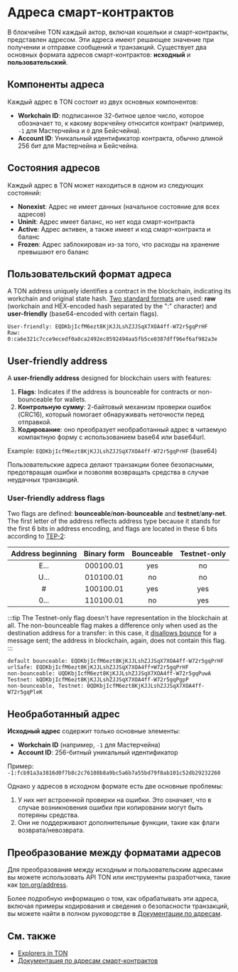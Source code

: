 
# Адреса смарт-контрактов

В блокчейне TON каждый актор, включая кошельки и смарт-контракты, представлен адресом. Эти адреса имеют решающее значение при получении и отправке сообщений и транзакций. Существует два основных формата адресов смарт-контрактов: **исходный** и **пользовательский**.

## Компоненты адреса

Каждый адрес в TON состоит из двух основных компонентов:

- **Workchain ID**: подписанное 32-битное целое число, которое обозначает то, к какому воркчейну относится контракт (например, `-1` для Мастерчейна и `0` для Бейсчейна).
- **Account ID**: Уникальный идентификатор контракта, обычно длиной 256 бит для Мастерчейна и Бейсчейна.

## Состояния адресов

Каждый адрес в TON может находиться в одном из следующих состояний:

- **Nonexist**: Адрес не имеет данных (начальное состояние для всех адресов)
- **Uninit**: Адрес имеет баланс, но нет кода смарт-контракта
- **Active**: Адрес активен, а также имеет и код смарт-контракта и баланс
- **Frozen**: Адрес заблокирован из-за того, что расходы на хранение превышают его баланс

## Пользовательский формат адреса

A TON address uniquely identifies a contract in the blockchain, indicating its workchain and original state hash. [Two standard formats](/v3/documentation/smart-contracts/addresses#raw-and-user-friendly-addresses) are used: **raw** (workchain and HEX-encoded hash separated by the ":" character) and **user-friendly** (base64-encoded with certain flags).

```
User-friendly: EQDKbjIcfM6ezt8KjKJJLshZJJSqX7XOA4ff-W72r5gqPrHF
Raw: 0:ca6e321c7cce9ecedf0a8ca2492ec8592494aa5fb5ce0387dff96ef6af982a3e
```

## User-friendly address

A **user-friendly address** designed for blockchain users with features:

1. **Flags**: Indicates if the address is bounceable for contracts or non-bounceable for wallets.
2. **Контрольную сумму**: 2-байтовый механизм проверки ошибок (CRC16), который помогает обнаруживать неточности перед отправкой.
3. **Кодирование**: оно преобразует необработанный адрес в читаемую компактную форму с использованием base64 или base64url.

Example: `EQDKbjIcfM6ezt8KjKJJLshZJJSqX7XOA4ff-W72r5gqPrHF` (base64)

Пользовательские адреса делают транзакции более безопасными, предотвращая ошибки и позволяя возвращать средства в случае неудачных транзакций.

### User-friendly address flags

Two flags are defined: **bounceable**/**non-bounceable** and **testnet**/**any-net**. The first letter of the address reflects address type because it stands for the first 6 bits in address encoding, and flags are located in these 6 bits according to [TEP-2](https://github.com/ton-blockchain/TEPs/blob/master/text/0002-address.mdx#smart-contract-addresses):

| Address beginning | Binary form | Bounceable | Testnet-only |
| :---------------: | :---------: | :--------: | :----------: |
|     E...          |  000100.01  |   yes      |  no          |
|     U...          |  010100.01  |   no       |  no          |
|         #         |  100100.01  |   yes      |  yes         |
|     0...          |  110100.01  |   no       |  yes         |

:::tip
The Testnet-only flag doesn't have representation in the blockchain at all. The non-bounceable flag makes a difference only when used as the destination address for a transfer: in this case, it [disallows bounce](/v3/documentation/smart-contracts/message-management/non-bounceable-messages) for a message sent; the address in blockchain, again, does not contain this flag.
:::

```
default bounceable: EQDKbjIcfM6ezt8KjKJJLshZJJSqX7XOA4ff-W72r5gqPrHF
urlSafe: EQDKbjIcfM6ezt8KjKJJLshZJJSqX7XOA4ff+W72r5gqPrHF
non-bounceable: UQDKbjIcfM6ezt8KjKJJLshZJJSqX7XOA4ff-W72r5gqPuwA
Testnet: kQDKbjIcfM6ezt8KjKJJLshZJJSqX7XOA4ff-W72r5gqPgpP
non-bounceable, Testnet: 0QDKbjIcfM6ezt8KjKJJLshZJJSqX7XOA4ff-W72r5gqPleK
```

## Необработанный адрес

**Исходный адрес** содержит только основные элементы:

- **Workchain ID** (например, `-1` для Мастерчейна)
- **Account ID**: 256-битный уникальный идентификатор

Пример:\
`-1:fcb91a3a3816d0f7b8c2c76108b8a9bc5a6b7a55bd79f8ab101c52db29232260`

Однако у адресов в исходном формате есть две основные проблемы:

1. У них нет встроенной проверки на ошибки. Это означает, что в случае возникновения ошибки при копировании могут быть потеряны средства.
2. Они не поддерживают дополнительные функции, такие как флаги возврата/невозврата.

## Преобразование между форматами адресов

Для преобразования между исходным и пользовательским адресами вы можете использовать API TON или инструменты разработчика, такие как [ton.org/address](https://ton.org/address).

Более подробную информацию о том, как обрабатывать эти адреса, включая примеры кодирования и сведения о безопасности транзакций, вы можете найти в полном руководстве в [Документации по адресам](/v3/documentation/smart-contracts/addresses).

## См. также

- [Explorers in TON](/v3/concepts/dive-into-ton/ton-ecosystem/explorers-in-ton)
- [Документация по адресам смарт-контрактов](/v3/documentation/smart-contracts/addresses)

<Feedback />
